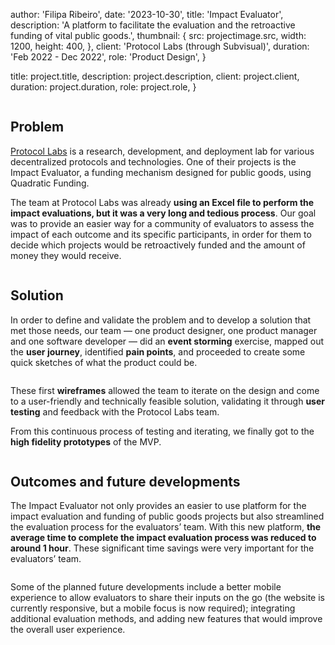 
  author: 'Filipa Ribeiro',
  date: '2023-10-30',
  title: 'Impact Evaluator',
  description:
    'A platform to facilitate the evaluation and the retroactive funding of vital public goods.',
    thumbnail: {
    src: projectimage.src,
    width: 1200,
    height: 400,
  },
  client: 'Protocol Labs (through Subvisual)',
  duration: 'Feb 2022 - Dec 2022',
  role: 'Product Design',
}

  title: project.title,
  description: project.description,
  client: project.client,
  duration: project.duration,
  role: project.role,
}

<Image src={projectimage} alt="" />

## Problem

[Protocol Labs](https://protocol.ai/) is a research, development, and deployment lab for various decentralized protocols and technologies. One of their projects is the Impact Evaluator, a funding mechanism designed for public goods, using Quadratic Funding.

The team at Protocol Labs was already **using an Excel file to perform the impact evaluations, but it was a very long and tedious process**. Our goal was to provide an easier way for a community of evaluators to assess the impact of each outcome and its specific participants, in order for them to decide which projects would be retroactively funded and the amount of money they would receive.

<Image src={image1} alt="" />

## Solution

In order to define and validate the problem and to develop a solution that met those needs, our team — one product designer, one product manager and one software developer — did an **event storming** exercise, mapped out the **user journey**, identified **pain points**, and proceeded to create some quick sketches of what the product could be. 

<Image src={image2} alt="" />

These first **wireframes** allowed the team to iterate on the design and come to a user-friendly and technically feasible solution, validating it through **user testing** and feedback with the Protocol Labs team.

From this continuous process of testing and iterating, we finally got to the **high fidelity prototypes** of the MVP.

<Image src={image3} alt="" />

## Outcomes and future developments

The Impact Evaluator not only provides an easier to use platform for the impact evaluation and funding of public goods projects but also streamlined the evaluation process for the evaluators’ team. With this new platform, **the average time to complete the impact evaluation process was reduced to around 1 hour**. These significant time savings were very important for the evaluators’ team.

<Image src={image4} alt="" />

Some of the planned future developments include a better mobile experience to allow evaluators to share their inputs on the go (the website is currently responsive, but a mobile focus is now required); integrating additional evaluation methods, and adding new features that would improve the overall user experience.

<Image src={image5} alt="" />

